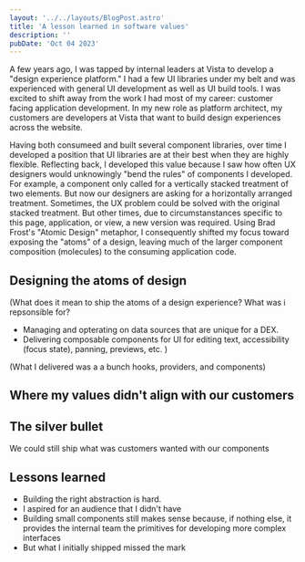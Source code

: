 ```yaml
---
layout: '../../layouts/BlogPost.astro'
title: 'A lesson learned in software values'
description: ''
pubDate: 'Oct 04 2023'
---
```


A few years ago, I was tapped by internal leaders at Vista to develop a "design experience platform." I had a few UI libraries under my belt and was experienced with general UI development as well as UI build tools. I was excited to shift away from the work I had most of my career: customer facing application development. In my new role as platform architect, my customers are developers at Vista that want to build design experiences across the website.

Having both consumeed and built several component libraries, over time I developed a position that UI libraries are at their best when they are highly flexible. Reflecting back, I developed this value because I saw how often UX designers would unknowingly "bend the rules" of components I developed. For example, a component only called for a vertically stacked treatment of two elements. But now our designers are asking for a horizontally arranged treatment. Sometimes, the UX problem could be solved with the original stacked treatment. But other times, due to circumstanstances specific to this page, application, or view, a new version was required. Using Brad Frost's "Atomic Design" metaphor, I consequently shifted my focus toward exposing the "atoms" of a design, leaving much of the larger component composition (molecules) to the consuming application code.

## Designing the atoms of design

(What does it mean to ship the atoms of a design experience? What was i repsonsible for?

- Managing and opterating on data sources that are unique for a DEX.
- Delivering composable components for UI for editing text, accessibility (focus state), panning, previews, etc.
  )

(What I delivered was a a bunch hooks, providers, and components)

## Where my values didn't align with our customers

## The silver bullet

We could still ship what was customers wanted with our components

## Lessons learned

- Building the right abstraction is hard.
- I aspired for an audience that I didn't have
- Building small components still makes sense because, if nothing else, it provides the internal team the primitives for developing more complex interfaces
- But what I initially shipped missed the mark
